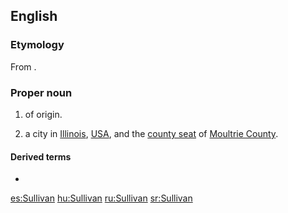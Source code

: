 ==English==
{{wikipedia|Sullivan (surname)}}
{{slim-wikipedia|Sullivan, Illinois}}

===Etymology===
From {{der|en|ga|Ó Súilleabháin}}.

===Proper noun===
{{en-proper noun}}

# {{surname|from=Irish|lang=en|dot=}} of {{l|en|Irish}} origin.
# a city in [[Illinois]], [[USA]], and the [[county seat]] of [[Moultrie County]].

====Derived terms====
* {{l|en|Sullivan County}}

{{topics|en|Illinois}}

[[es:Sullivan]]
[[hu:Sullivan]]
[[ru:Sullivan]]
[[sr:Sullivan]]